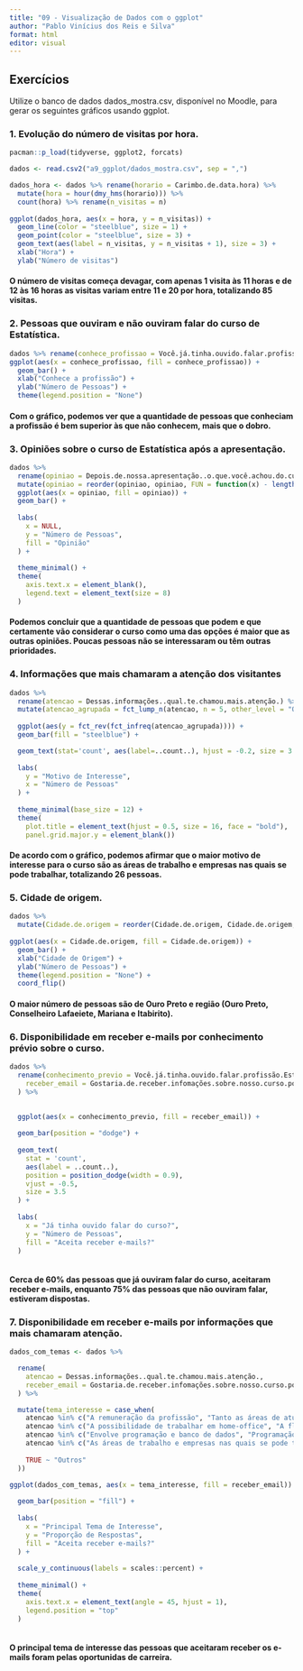 ```yaml
---
title: "09 - Visualização de Dados com o ggplot"
author: "Pablo Vinícius dos Reis e Silva"
format: html
editor: visual
---
```


## Exercícios

Utilize o banco de dados dados_mostra.csv, disponível no Moodle, para gerar os seguintes gráficos usando ggplot.

### 1. Evolução do número de visitas por hora.

```r
pacman::p_load(tidyverse, ggplot2, forcats)

dados <- read.csv2("a9_ggplot/dados_mostra.csv", sep = ",")

dados_hora <- dados %>% rename(horario = Carimbo.de.data.hora) %>%
  mutate(hora = hour(dmy_hms(horario))) %>%
  count(hora) %>% rename(n_visitas = n)
  
ggplot(dados_hora, aes(x = hora, y = n_visitas)) + 
  geom_line(color = "steelblue", size = 1) +
  geom_point(color = "steelblue", size = 3) +
  geom_text(aes(label = n_visitas, y = n_visitas + 1), size = 3) +
  xlab("Hora") +
  ylab("Número de visitas") 

```

#### O número de visitas começa devagar, com apenas 1 visita às 11 horas e de 12 às 16 horas as visitas variam entre 11 e 20 por hora, totalizando 85 visitas.

### 2. Pessoas que ouviram e não ouviram falar do curso de Estatística.

```r

dados %>% rename(conhece_profissao = Você.já.tinha.ouvido.falar.profissão.Estatístico.Cientista.de.Dados) %>%
ggplot(aes(x = conhece_profissao, fill = conhece_profissao)) + 
  geom_bar() +
  xlab("Conhece a profissão") +
  ylab("Número de Pessoas") +
  theme(legend.position = "None")

```

#### Com o gráfico, podemos ver que a quantidade de pessoas que conheciam a profissão é bem superior às que não conhecem, mais que o dobro.

### 3. Opiniões sobre o curso de Estatística após a apresentação.

```r

dados %>% 
  rename(opiniao = Depois.de.nossa.apresentação..o.que.você.achou.do.curso.de.Estatística.e.Ciência.de.Dados.) %>%
  mutate(opiniao = reorder(opiniao, opiniao, FUN = function(x) - length(x))) %>% 
  ggplot(aes(x = opiniao, fill = opiniao)) + 
  geom_bar() +
  
  labs(
    x = NULL, 
    y = "Número de Pessoas",
    fill = "Opinião" 
  ) +
  
  theme_minimal() +
  theme(
    axis.text.x = element_blank(),
    legend.text = element_text(size = 8)
  )

```

#### Podemos concluir que a quantidade de pessoas que podem e que certamente vão considerar o curso como uma das opções é maior que as outras opiniões. Poucas pessoas não se interessaram ou têm outras prioridades.

### 4. Informações que mais chamaram a atenção dos visitantes

```r

dados %>% 
  rename(atencao = Dessas.informações..qual.te.chamou.mais.atenção.) %>%
  mutate(atencao_agrupada = fct_lump_n(atencao, n = 5, other_level = "Outros")) %>%
  
  ggplot(aes(y = fct_rev(fct_infreq(atencao_agrupada)))) +
  geom_bar(fill = "steelblue") +

  geom_text(stat='count', aes(label=..count..), hjust = -0.2, size = 3.5) +
  
  labs(
    y = "Motivo de Interesse",
    x = "Número de Pessoas"
  ) +
  
  theme_minimal(base_size = 12) +
  theme(
    plot.title = element_text(hjust = 0.5, size = 16, face = "bold"),
    panel.grid.major.y = element_blank())

```

#### De acordo com o gráfico, podemos afirmar que o maior motivo de interesse para o curso são as áreas de trabalho e empresas nas quais se pode trabalhar, totalizando 26 pessoas.

### 5. Cidade de origem.

```r

dados %>%
  mutate(Cidade.de.origem = reorder(Cidade.de.origem, Cidade.de.origem, FUN = function(x) + length(x))) %>% 
  
ggplot(aes(x = Cidade.de.origem, fill = Cidade.de.origem)) + 
  geom_bar() +
  xlab("Cidade de Origem") +
  ylab("Número de Pessoas") +
  theme(legend.position = "None") +
  coord_flip()

```

#### O maior número de pessoas são de Ouro Preto e região (Ouro Preto, Conselheiro Lafaeiete, Mariana e Itabirito).

### 6. Disponibilidade em receber e-mails por conhecimento prévio sobre o curso.

```r

dados %>% 
  rename(conhecimento_previo = Você.já.tinha.ouvido.falar.profissão.Estatístico.Cientista.de.Dados,
    receber_email = Gostaria.de.receber.infomações.sobre.nosso.curso.por.e.mail.
  ) %>%
  

  ggplot(aes(x = conhecimento_previo, fill = receber_email)) +
  
  geom_bar(position = "dodge") +
  
  geom_text(
    stat = 'count', 
    aes(label = ..count..), 
    position = position_dodge(width = 0.9), 
    vjust = -0.5,
    size = 3.5
  ) +
  
  labs(
    x = "Já tinha ouvido falar do curso?",
    y = "Número de Pessoas",
    fill = "Aceita receber e-mails?" 
  ) 
  
```

#### Cerca de 60% das pessoas que já ouviram falar do curso, aceitaram receber e-mails, enquanto 75% das pessoas que não ouviram falar, estiveram dispostas.

### 7. Disponibilidade em receber e-mails por informações que mais chamaram atenção.

```r

dados_com_temas <- dados %>%

  rename(
    atencao = Dessas.informações..qual.te.chamou.mais.atenção.,
    receber_email = Gostaria.de.receber.infomações.sobre.nosso.curso.por.e.mail.
  ) %>%

  mutate(tema_interesse = case_when(
    atencao %in% c("A remuneração da profissão", "Tanto as áreas de atuação quanto a remuneração.") ~ "Remuneração e Mercado",
    atencao %in% c("A possibilidade de trabalhar em home-office", "A flexibilidade do curso") ~ "Flexibilidade e Estilo de Vida",
    atencao %in% c("Envolve programação e banco de dados", "Programação em R") ~ "Habilidades Técnicas",
    atencao %in% c("As áreas de trabalho e empresas nas quais se pode trabalhar.", "As oportunidades que a profissão oferece") ~ "Oportunidades de Carreira",
    
    TRUE ~ "Outros"
  ))

ggplot(dados_com_temas, aes(x = tema_interesse, fill = receber_email)) +
  
  geom_bar(position = "fill") +
  
  labs(
    x = "Principal Tema de Interesse",
    y = "Proporção de Respostas",
    fill = "Aceita receber e-mails?"
  ) +
  
  scale_y_continuous(labels = scales::percent) +
  
  theme_minimal() +
  theme(
    axis.text.x = element_text(angle = 45, hjust = 1),
    legend.position = "top"
  )
  

```

#### O principal tema de interesse das pessoas que aceitaram receber os e-mails foram pelas oportunidas de carreira.
